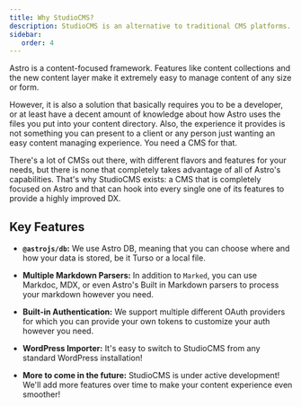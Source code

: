 ```yaml
---
title: Why StudioCMS?
description: StudioCMS is an alternative to traditional CMS platforms. It is a headless CMS that relies on Astro DB and Astro to deliver a seamless content management experience.
sidebar:
   order: 4
---
```


Astro is a content-focused framework. Features like content collections and the new content layer make it extremely easy to manage content of any size or form.

However, it is also a solution that basically requires you to be a developer, or at least have a decent amount of knowledge about how Astro uses the files you
put into your content directory. Also, the experience it provides is not something you can present to a client or any person just wanting an easy content 
managing experience. You need a CMS for that.

There's a lot of CMSs out there, with different flavors and features for your needs, but there is none that completely takes advantage of all of Astro's capabilities.
That's why StudioCMS exists: a CMS that is completely focused on Astro and that can hook into every single one of its features to provide a highly improved DX.

## Key Features

- **`@astrojs/db`:** We use Astro DB, meaning that you can choose where and how your data is stored, be it Turso or a local file.

- **Multiple Markdown Parsers:** In addition to `Marked`, you can use Markdoc, MDX, or even Astro's Built in Markdown parsers to process your markdown however you need.

- **Built-in Authentication:** We support multiple different OAuth providers for which you can provide your own tokens to customize your auth however you need.

- **WordPress Importer:** It's easy to switch to StudioCMS from any standard WordPress installation!

- **More to come in the future:** StudioCMS is under active development! We'll add more features over time to make your content experience even smoother!

